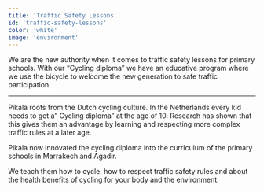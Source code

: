 ```yaml
---
title: 'Traffic Safety Lessons.'
id: 'traffic-safety-lessons'
color: 'white'
image: 'environment'
---
```


We are the new authority when it comes to traffic safety lessons for primary schools. With our “Cycling diploma” we have an educative program where we use the bicycle to welcome the new generation to safe traffic participation.

---

Pikala roots from the Dutch cycling culture. In the Netherlands every kid needs to get a” Cycling diploma” at the age of 10. Research has shown that this gives them an advantage by learning and respecting more complex traffic rules at a later age.

Pikala now innovated the cycling diploma into the curriculum of the primary schools in Marrakech and Agadir.

We teach them how to cycle, how to respect traffic safety rules and about the health benefits of cycling for your body and the environment.
